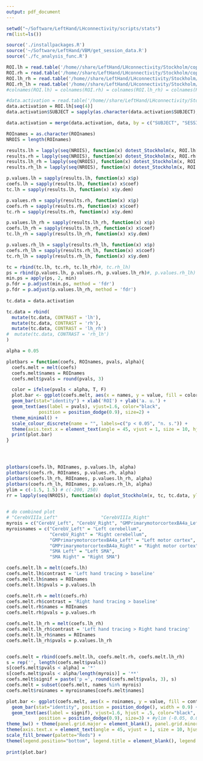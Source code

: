 ```yaml
---
output: pdf_document
---
```



```r

setwd("~/Software/LeftHand/LHconnectivity/scripts/stats")
rm(list=ls())

source('./installpackages.R')
source('~/Software/LeftHand/VBM/get_session_data.R')
source('./fc_analysis_func.R')

ROI.lh = read.table('/home//share/LeftHand/LHconnectivity/Stockholm/cope_ps_lh_all_ROI10.csv', header=T, sep = ',')
ROI.rh = read.table('/home//share/LeftHand/LHconnectivity/Stockholm/cope_ps_rh_all_ROI10.csv', header=T, sep = ',')
ROI.lh_rh = read.table('/home//share/LeftHand/LHconnectivity/Stockholm/cope_ps_lh_rh_all_ROI10.csv', header=T, sep = ',')
ROI.rh_lh = read.table('/home//share/LeftHand/LHconnectivity/Stockholm/cope_ps_rh_lh_all_ROI10.csv', header=T, sep = ',')
#colnames(ROI.lh) = colnames(ROI.rh) = colnames(ROI.lh_rh) = colnames(ROI.rh_lh) = ROInames

#data.activation = read.table('/home//share/LeftHand/LHconnectivity/Stockholm/zstat_lh_all.txt', header=T, sep = ',')
data.activation = ROI.lh[seq(4)]
data.activation$SUBJECT = sapply(as.character(data.activation$SUBJECT), function(x) strsplit(x, '-')[[1]][2])

data.activation = merge(data.activation, data, by = c("SUBJECT", "SESSION"))

ROInames = as.character(ROInames)
NROIS = length(ROInames)


```

```r

results.lh = lapply(seq(NROIS), function(x) dotest_Stockholm(x, ROI.lh[, -seq(4)], data.activation, ylim = c(-5, 5), name = ROInames[x] )) 
results.rh = lapply(seq(NROIS), function(x) dotest_Stockholm(x, ROI.rh[, -seq(4)], data.activation, ylim = c(-5, 5), name = ROInames[x] )) 
results.lh_rh = lapply(seq(NROIS), function(x) dotest_Stockholm(x, ROI.lh_rh[, -seq(4)], data.activation, ylim = c(-5, 5), name = ROInames[x] )) 
results.rh_lh = lapply(seq(NROIS), function(x) dotest_Stockholm(x, ROI.rh_lh[, -seq(4)], data.activation, ylim = c(-5, 5), name = ROInames[x] )) 

p.values.lh = sapply(results.lh, function(x) x$p)
coefs.lh = sapply(results.lh, function(x) x$coef)
tc.lh = sapply(results.lh, function(x) x$y.dem)

p.values.rh = sapply(results.rh, function(x) x$p)
coefs.rh = sapply(results.rh, function(x) x$coef)
tc.rh = sapply(results.rh, function(x) x$y.dem)

p.values.lh_rh = sapply(results.lh_rh, function(x) x$p)
coefs.lh_rh = sapply(results.lh_rh, function(x) x$coef)
tc.lh_rh = sapply(results.lh_rh, function(x) x$y.dem)

p.values.rh_lh = sapply(results.rh_lh, function(x) x$p)
coefs.rh_lh = sapply(results.rh_lh, function(x) x$coef)
tc.rh_lh = sapply(results.rh_lh, function(x) x$y.dem)

tc = rbind(tc.lh, tc.rh, tc.lh_rh)#, tc.rh_lh)
ps = rbind(p.values.lh, p.values.rh, p.values.lh_rh)#, p.values.rh_lh)
min.ps = apply(ps, 2, min)
p.fdr = p.adjust(min.ps, method = 'fdr')
p.fdr = p.adjust(p.values.lh_rh, method = 'fdr')
  
tc.data = data.activation

tc.data = rbind(
  mutate(tc.data, CONTRAST = 'lh'),
  mutate(tc.data, CONTRAST = 'rh'),
  mutate(tc.data, CONTRAST = 'lh_rh')
#  mutate(tc.data, CONTRAST = 'rh_lh')
)

alpha = 0.05

plotbars = function(coefs, ROInames, pvals, alpha){
  coefs.melt = melt(coefs)
  coefs.melt$names = ROInames
  coefs.melt$pvals = round(pvals, 3)

  color = ifelse(pvals < alpha, T, F)
  plot.bar <- ggplot(coefs.melt, aes(x = names, y = value, fill = color)) + 
  geom_bar(stat="identity") + xlab('ROI') + ylab('a. u.') + 
  geom_text(aes(label = pvals), vjust=1.6, color="black",
            position = position_dodge(0.9), size=2) +
  theme_minimal() + 
  scale_colour_discrete(name = "", labels=c("p < 0.05", "n. s.")) +
  theme(axis.text.x = element_text(angle = 45, vjust = 1, size = 10, hjust = 1), legend.position="none") 
  print(plot.bar) 
}




plotbars(coefs.lh, ROInames, p.values.lh, alpha)
plotbars(coefs.rh, ROInames, p.values.rh, alpha)
plotbars(coefs.lh_rh, ROInames, p.values.lh_rh, alpha)
plotbars(coefs.rh_lh, ROInames, p.values.rh_lh, alpha)
ylim = c(-1.5, 1.5) # c(-200, 250)
rr = lapply(seq(NROIS), function(x) doplot_Stockholm(x, tc, tc.data, ylim = ylim, name = ROInames[x], plotit =  min.ps < 2 ))
 

```

```r

# do combined plot
# "CerebVIIIa_Left"                "CerebVIIIa_Right"               
myrois = c("CerebV_Left", "CerebV_Right", "GMPrimarymotorcortexBA4a_Left",  "GMPrimarymotorcortexBA4a_Right", "SMA_Left", "SMA_Right")
myroisnames = c("CerebV_Left" = "Left cerebellum", 
                "CerebV_Right" = "Right cerebellum", 
                "GMPrimarymotorcortexBA4a_Left" = "Left motor cortex",  
                "GMPrimarymotorcortexBA4a_Right" = "Right motor cortex", 
                "SMA Left" = "Left SMA",
                "SMA Right" = "Right SMA")

coefs.melt.lh = melt(coefs.lh)
coefs.melt.lh$contrast = 'Left hand tracing > baseline'
coefs.melt.lh$names = ROInames
coefs.melt.lh$pvals = p.values.lh

coefs.melt.rh = melt(coefs.rh)
coefs.melt.rh$contrast = 'Right hand tracing > baseline'
coefs.melt.rh$names = ROInames
coefs.melt.rh$pvals = p.values.rh

coefs.melt.lh_rh = melt(coefs.lh_rh)
coefs.melt.lh_rh$contrast = 'Left hand tracing > Right hand tracing'
coefs.melt.lh_rh$names = ROInames
coefs.melt.lh_rh$pvals = p.values.lh_rh


coefs.melt = rbind(coefs.melt.lh, coefs.melt.rh, coefs.melt.lh_rh)
s = rep('', length(coefs.melt$pvals))
s[coefs.melt$pvals < alpha] = '*'
s[coefs.melt$pvals < alpha/length(myrois)] = '**'
coefs.melt$signif = paste('p =', round(coefs.melt$pvals, 3), s)
coefs.melt = subset(coefs.melt, names %in% myrois)
coefs.melt$roinames = myroisnames[coefs.melt$names]

plot.bar <- ggplot(coefs.melt, aes(x = roinames, y = value, fill = contrast)) + 
  geom_bar(stat="identity", position = position_dodge(), width = 0.9) + xlab('') + ylab('Group x Time Interaction ') + 
  geom_text(aes(label = signif), vjust=1.6, hjust = .5, color="black",
            position = position_dodge(0.9), size=3) + #ylim (-0.05, 0.06) +
theme_bw() + theme(panel.grid.major = element_blank(), panel.grid.minor = element_blank()) +
theme(axis.text.x = element_text(angle = 45, vjust = 1, size = 10, hjust = 1)) + 
scale_fill_brewer(palette="Reds") + 
theme(legend.position="bottom", legend.title = element_blank(), legend.direction = "vertical", legend.box = "vertical") 
  
print(plot.bar) 

```
